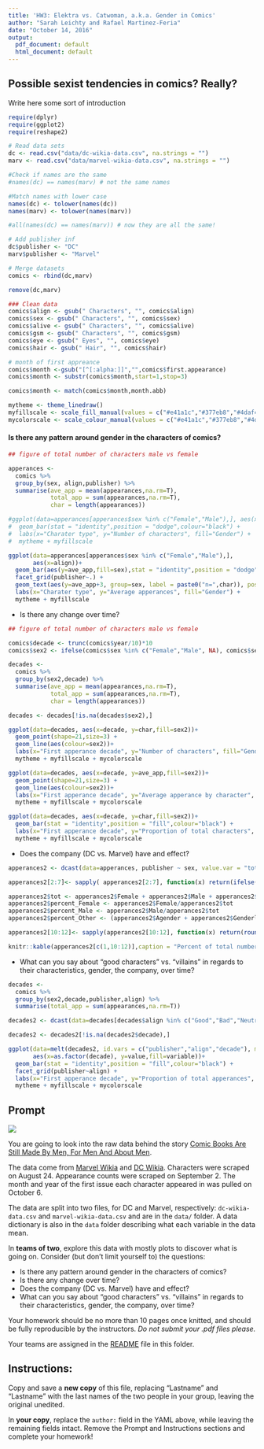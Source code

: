 ```yaml
---
title: 'HW3: Elektra vs. Catwoman, a.k.a. Gender in Comics'
author: "Sarah Leichty and Rafael Martinez-Feria"
date: "October 14, 2016"
output:
  pdf_document: default
  html_document: default
---
```


## Possible sexist tendencies in comics? Really?

Write here some sort of introduction

```r
require(dplyr)
require(ggplot2)
require(reshape2)

# Read data sets
dc <- read.csv("data/dc-wikia-data.csv", na.strings = "")
marv <- read.csv("data/marvel-wikia-data.csv", na.strings = "")

#Check if names are the same
#names(dc) == names(marv) # not the same names

#Match names with lower case
names(dc) <- tolower(names(dc))
names(marv) <- tolower(names(marv))

#all(names(dc) == names(marv)) # now they are all the same!

# Add publisher inf
dc$publisher <- "DC"
marv$publisher <- "Marvel"

# Merge datasets
comics <- rbind(dc,marv)

remove(dc,marv)
```

```r
### Clean data
comics$align <- gsub(" Characters", "", comics$align)
comics$sex <- gsub(" Characters", "", comics$sex)
comics$alive <- gsub(" Characters", "", comics$alive)
comics$gsm <- gsub(" Characters", "", comics$gsm)
comics$eye <- gsub(" Eyes", "", comics$eye)
comics$hair <- gsub(" Hair", "", comics$hair)

# month of first appreance
comics$month <-gsub("[^[:alpha:]]","",comics$first.appearance)
comics$month <- substr(comics$month,start=1,stop=3)

comics$month <- match(comics$month,month.abb)

```

```r

mytheme <- theme_linedraw()
myfillscale <- scale_fill_manual(values = c("#e41a1c","#377eb8","#4daf4a","#984ea3","#ff7f00","#ffff33","#a65628"))
mycolorscale <- scale_colour_manual(values = c("#e41a1c","#377eb8","#4daf4a","#984ea3","#ff7f00","#ffff33","#a65628"))

```

#### Is there any pattern around gender in the characters of comics?

```r
## figure of total number of characters male vs female

apperances <- 
  comics %>%
  group_by(sex, align,publisher) %>%
  summarise(ave_app = mean(appearances,na.rm=T),
            total_app = sum(appearances,na.rm=T),
            char = length(appearances))

#ggplot(data=apperances[apperances$sex %in% c("Female","Male"),], aes(x=align, y=char,fill=sex))+
#  geom_bar(stat = "identity",position = "dodge",colour="black") + 
#  labs(x="Charater type", y="Number of characters", fill="Gender") + 
#  mytheme + myfillscale

ggplot(data=apperances[apperances$sex %in% c("Female","Male"),],
       aes(x=align))+
  geom_bar(aes(y=ave_app,fill=sex),stat = "identity",position = "dodge",colour="black") + 
  facet_grid(publisher~.) +
  geom_text(aes(y=ave_app+3, group=sex, label = paste0("n=",char)), position = position_dodge(0.9)) + 
  labs(x="Charater type", y="Average apperances", fill="Gender") + 
  mytheme + myfillscale
```


- Is there any change over time?


```r
## figure of total number of characters male vs female

comics$decade <- trunc(comics$year/10)*10
comics$sex2 <- ifelse(comics$sex %in% c("Female","Male", NA), comics$sex, "Other") 

decades <- 
  comics %>%
  group_by(sex2,decade) %>%
  summarise(ave_app = mean(appearances,na.rm=T),
            total_app = sum(appearances,na.rm=T),
            char = length(appearances))

decades <- decades[!is.na(decades$sex2),]

ggplot(data=decades, aes(x=decade, y=char,fill=sex2))+
  geom_point(shape=21,size=3) + 
  geom_line(aes(colour=sex2))+
  labs(x="First apperance decade", y="Number of characters", fill="Gender", colour="Gender") + 
  mytheme + myfillscale + mycolorscale

ggplot(data=decades, aes(x=decade, y=ave_app,fill=sex2))+
  geom_point(shape=21,size=3) + 
  geom_line(aes(colour=sex2))+
  labs(x="First apperance decade", y="Average apperance by character", fill="Gender",colour="Gender") + 
  mytheme + myfillscale + mycolorscale

ggplot(data=decades, aes(x=decade, y=char,fill=sex2))+
  geom_bar(stat = "identity",position = "fill",colour="black") + 
  labs(x="First apperance decade", y="Proportion of total characters", fill="Gender",colour="Gender") + 
  mytheme + myfillscale + mycolorscale

```


- Does the company (DC vs. Marvel) have and effect?


```r
apperances2 <- dcast(data=apperances, publisher ~ sex, value.var = "total_app",fun.aggregate = sum)

apperances2[2:7]<- sapply( apperances2[2:7], function(x) return(ifelse(is.na(x),0,x)))

apperances2$tot <- apperances2$Female + apperances2$Male + apperances2$Agender + apperances2$Genderless + apperances2$Genderfluid + apperances2$Transgender
apperances2$percent_Female <- apperances2$Female/apperances2$tot
apperances2$percent_Male <- apperances2$Male/apperances2$tot
apperances2$percent_Other <- (apperances2$Agender + apperances2$Genderless + apperances2$Genderfluid + apperances2$Transgender)/apperances2$tot

apperances2[10:12]<- sapply(apperances2[10:12], function(x) return(round(x*100,1)))

knitr::kable(apperances2[c(1,10:12)],caption = "Percent of total number of apperances by gender")

```


- What can you say about "good characters" vs. "villains" in regards to their characteristics, gender, the company, over time?


```r

decades <- 
  comics %>%
  group_by(sex2,decade,publisher,align) %>%
  summarise(total_app = sum(appearances,na.rm=T))

decades2 <- dcast(data=decades[decades$align %in% c("Good","Bad","Neutral"),], publisher + align + decade ~ sex2, value.var = "total_app",fun.aggregate = sum)

decades2 <- decades2[!is.na(decades2$decade),]

ggplot(data=melt(decades2, id.vars = c("publisher","align","decade"), measure.vars = c("Female","Male","Other")),
       aes(x=as.factor(decade), y=value,fill=variable))+
  geom_bar(stat = "identity",position = "fill",colour="black") + 
  facet_grid(publisher~align) +
  labs(x="First apperance decade", y="Proportion of total apperances", fill="Gender",colour="Gender") + 
  mytheme + myfillscale + mycolorscale


```




## Prompt

![](images/DC_Versus_Marvel_1.jpg)

You are going to look into the raw data behind the story [Comic Books Are Still Made By Men, For Men And About Men](http://fivethirtyeight.com/features/women-in-comic-books/). 

The data come from [Marvel Wikia](http://marvel.wikia.com/Main_Page) and [DC Wikia](http://dc.wikia.com/wiki/Main_Page). Characters were scraped on August 24. Appearance counts were scraped on September 2. The month and year of the first issue each character appeared in was pulled on October 6.

The data are split into two files, for DC and Marvel, respectively: `dc-wikia-data.csv` and `marvel-wikia-data.csv` and are in the `data/` folder. A data dictionary is also in the `data` folder describing what each variable in the data mean.

In **teams of two**, explore this data with mostly plots to discover what is going on. Consider (but don't limit yourself to) the questions:

- Is there any pattern around gender in the characters of comics?
- Is there any change over time?
- Does the company (DC vs. Marvel) have and effect?
- What can you say about "good characters" vs. "villains" in regards to their characteristics, gender, the company, over time?

Your homework should be no more than 10 pages once knitted, and should be fully reproducible by the instructors. *Do not submit your .pdf files please.*

Your teams are assigned in the [README](README.md) file in this folder.

## Instructions:
Copy and save a **new copy** of this file, replacing "Lastname" and "Lastname" with the last names of the two people in your group, leaving the original unedited. 

In **your copy**, replace the `author:` field in the YAML above, while leaving the remaining fields intact. Remove the Prompt and Instructions sections and complete your homework!